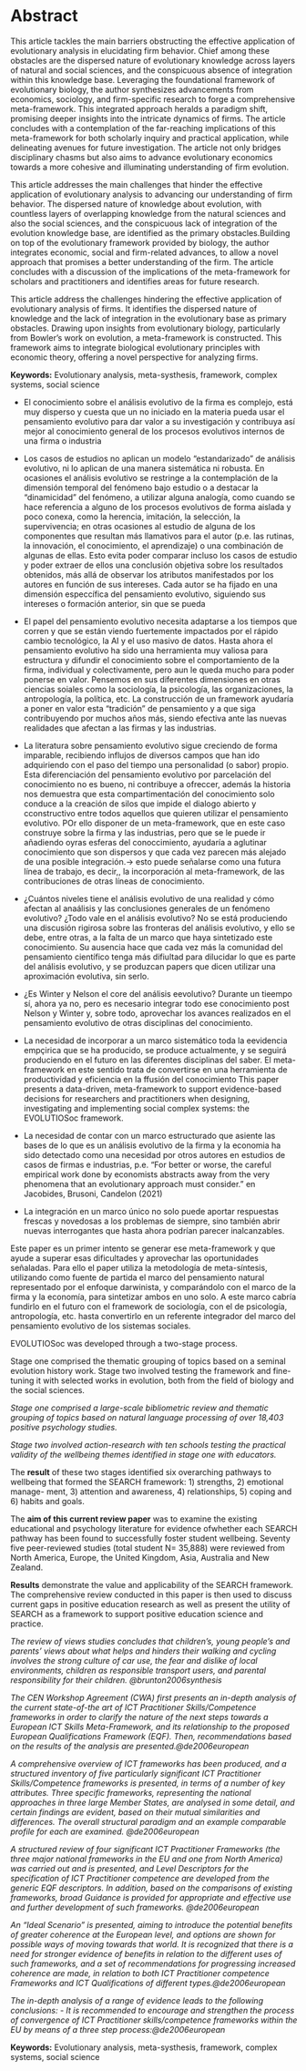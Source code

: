 # Abstract {.unnumbered}

This article tackles the main barriers obstructing the effective application of evolutionary analysis in elucidating firm behavior. Chief among these obstacles are the dispersed nature of evolutionary knowledge across layers of natural and social sciences, and the conspicuous absence of integration within this knowledge base. Leveraging the foundational framework of evolutionary biology, the author synthesizes advancements from economics, sociology, and firm-specific research to forge a comprehensive meta-framework. This integrated approach heralds a paradigm shift, promising deeper insights into the intricate dynamics of firms. The article concludes with a contemplation of the far-reaching implications of this meta-framework for both scholarly inquiry and practical application, while delineating avenues for future investigation. The article not only bridges disciplinary chasms but also aims to advance evolutionary economics towards a more cohesive and illuminating understanding of firm evolution.

This article addresses the main challenges that hinder the effective application of evolutionary analysis to advancing our understanding of firm behavior. The dispersed nature of knowledge about evolution, with countless layers of overlapping knowledge from the natural sciences and also the social sciences, and the conspicuous lack of integration of the evolution knowledge base, are identified as the primary obstacles.Building on top of the evolutionary framework provided by biology, the author integrates economic, social and firm-related advances, to allow a novel approach that promises a better understanding of the firm. The article concludes with a discussion of the implications of the meta-framework for scholars and practitioners and identifies areas for future research.

This article address the challenges hindering the effective application of evolutionary analysis of firms. It identifies the dispersed nature of knowledge and the lack of integration in the evolutionary base as primary obstacles. Drawing upon insights from evolutionary biology, particularly from Bowler's work on evolution, a meta-framework is constructed. This framework aims to integrate biological evolutionary principles with economic theory, offering a novel perspective for analyzing firms.

**Keywords:** Evolutionary analysis, meta-systhesis, framework, complex systems, social science


-   El conocimiento sobre el análisis evolutivo de la firma es complejo, está muy disperso y cuesta que un no iniciado en la materia pueda usar el pensamiento evolutivo para dar valor a su investigación y contribuya así mejor al conocimiento general de los procesos evolutivos internos de una firma o industria

-   Los casos de estudios no aplican un modelo "estandarizado" de análisis evolutivo, ni lo aplican de una manera sistemática ni robusta. En ocasiones el análisis evolutivo se restringe a la contemplación de la dimensión temporal del fenómeno bajo estudio o a destacar la "dinamicidad" del fenómeno, a utilizar alguna analogía, como cuando se hace referencia a alguno de los procesos evolutivos de forma aislada y poco conexa, como la herencia, imitación, la selección, la supervivencia; en otras ocasiones al estudio de alguna de los componentes que resultan más llamativos para el autor (p.e. las rutinas, la innovación, el conocimiento, el aprendizaje) o una combinación de algunas de ellas. Esto evita poder comparar incluso los casos de estudio y poder extraer de ellos una conclusión objetiva sobre los resultados obtenidos, más allá de observar los atributos manifestados por los autores en función de sus intereses. Cada autor se ha fijado en una dimensión especcífica del pensamiento evolutivo, siguiendo sus intereses o formación anterior, sin que se pueda

-   El papel del pensamiento evolutivo necesita adaptarse a los tiempos que corren y que se están viendo fuertemente impactados por el rápido cambio tecnológico, la AI y el uso masivo de datos. Hasta ahora el pensamiento evolutivo ha sido una herramienta muy valiosa para estructura y difundir el conocimiento sobre el comportamiento de la firma, individual y colectivamente, pero aun le queda mucho para poder ponerse en valor. Pensemos en sus diferentes dimensiones en otras ciencias soiales como la sociología, la psicología, las organizaciones, la antropología, la política, etc. La construcción de un framework ayudaría a poner en valor esta "tradición" de pensamiento y a que siga contribuyendo por muchos años más, siendo efectiva ante las nuevas realidades que afectan a las firmas y las industrias.

-   La literatura sobre pensamiento evolutivo sigue creciendo de forma imparable, recibiendo influjos de diversos campos que han ido adquiriendo con el paso del tiempo una personalidad (o sabor) propio. Esta diferenciación del pensamiento evolutivo por parcelación del conocimiento no es bueno, ni contribuye a ofreccer, además la historia nos demuestra que esta compartimentación del conocimiento solo conduce a la creación de silos que impide el dialogo abierto y cconstructivo entre todos aquellos que quieren utilizar el pensamiento evolutivo. POr ello disponer de un meta-framework, que en este caso construye sobre la firma y las industrias, pero que se le puede ir añadiendo oyras esferas del conoccimiento, ayudaría a aglutinar conocimiento que son dispersos y que cada vez parecen más alejado de una posible integración.-\> esto puede señalarse como una futura línea de trabajo, es decir,, la incorporación al meta-framework, de las contribuciones de otras líneas de conocimiento.

-   ¿Cuántos niveles tiene el análisis evolutivo de una realidad y cómo afectan al anaálisis y las conclusiones generales de un fenómeno evolutivo? ¿Todo vale en el análisis evolutivo? No se está produciendo una discusión rigirosa sobre las fronteras del análisis evolutivo, y ello se debe, entre otras, a la falta de un marco que haya sintetizado este conocimiento. Su ausencia hace que cada vez más la comunidad del pensamiento científico tenga más difiultad para dilucidar lo que es parte del análisis evolutivo, y se produzcan papers que dicen utilizar una aproximación evolutiva, sin serlo.

-   ¿Es Winter y Nelson el core del análisis eevolutivo? Durante un tieempo sí, ahora ya no, pero es necesario integrar todo ese conocimiento post Nelson y Winter y, sobre todo, aprovechar los avances realizados en el pensamiento evolutivo de otras disciplinas del conocimiento.

-   La necesidad de incorporar a un marco sistemático toda la eevidencia empçirica que se ha producido, se produce actualmente, y se seguirá produciendo en el futuro en las diferentes disciplinas del saber. El meta-framework en este sentido trata de convertirse en una herramienta de productividad y eficiencia en la ffusión del conocimiento This paper presents a data-driven, meta-framework to support evidence-based decisions for researchers and practitioners when designing, investigating and implementing social complex systems: the EVOLUTIOSoc framework.

-   La necesidad de contar con un marco estructurado que asiente las bases de lo que es un análisis evolutivo de la firma y la economia ha sido detectado como una necesidad por otros autores en estudios de casos de firmas e industrias, p.e. "For better or worse, the careful empirical work done by economists abstracts away from the very phenomena that an evolutionary approach must consider." en Jacobides, Brusoni, Candelon (2021)

-   La integración en un marco único no solo puede aportar respuestas frescas y novedosas a los problemas de siempre, sino también abrir nuevas interrogantes que hasta ahora podrían parecer inalcanzables.

Este paper es un primer intento se generar ese meta-framework y que ayude a superar esas dificultades y aprovechar las oportunidades señaladas. Para ello el paper utiliza la metodología de meta-síntesis, utilizando como fuente de partida el marco del pensamiento natural representado por el enfoque darwinista, y comparándolo con el marco de la firma y la economía, para sintetizar ambos en uno solo. A este marco cabría fundirlo en el futuro con el framework de sociología, con el de psicología, antropología, etc. hasta convertirlo en un referente integrador del marco del pensamiento evolutivo de los sistemas sociales.

EVOLUTIOSoc was developed through a two-stage process.

Stage one comprised the thematic grouping of topics based on a seminal evolution history work. Stage two involved testing the framework and fine-tuning it with selected works in evolution, both from the field of biology and the social sciences.

*Stage one comprised a large-scale bibliometric review and thematic grouping of topics based on natural language processing of over 18,403 positive psychology studies.*

*Stage two involved action-research with ten schools testing the practical validity of the wellbeing themes identified in stage one with educators.*

The **result** of these two stages identified six overarching pathways to wellbeing that formed the SEARCH framework: 1) strengths, 2) emotional manage- ment, 3) attention and awareness, 4) relationships, 5) coping and 6) habits and goals.

The **aim of this current review paper** was to examine the existing educational and psychology literature for evidence ofwhether each SEARCH pathway has been found to successfully foster student wellbeing. Seventy five peer-reviewed studies (total student N= 35,888) were reviewed from North America, Europe, the United Kingdom, Asia, Australia and New Zealand.

**Results** demonstrate the value and applicability of the SEARCH framework. The comprehensive review conducted in this paper is then used to discuss current gaps in positive education research as well as present the utility of SEARCH as a framework to support positive education science and practice.

*The review of views studies concludes that children's, young people's and parents' views about what helps and hinders their walking and cycling involves the strong culture of car use, the fear and dislike of local environments, children as responsible transport users, and parental responsibility for their children. @brunton2006synthesis*

*The CEN Workshop Agreement (CWA) first presents an in-depth analysis of the current state-of-the art of ICT Practitioner Skills/Competence frameworks in order to clarify the nature of the next steps towards a European ICT Skills Meta-Framework, and its relationship to the proposed European Qualifications Framework (EQF). Then, recommendations based on the results of the analysis are presented.\@de2006european*

*A comprehensive overview of ICT frameworks has been produced, and a structured inventory of five particularly significant ICT Practitioner Skills/Competence frameworks is presented, in terms of a number of key attributes. Three specific frameworks, representing the national approaches in three large Member States, are analysed in some detail, and certain findings are evident, based on their mutual similarities and differences. The overall structural paradigm and an example comparable profile for each are examined. @de2006european*

*A structured review of four significant ICT Practitioner Frameworks (the three major national frameworks in the EU and one from North America) was carried out and is presented, and Level Descriptors for the specification of ICT Practitioner competence are developed from the generic EQF descriptors. In addition, based on the comparisons of existing frameworks, broad Guidance is provided for appropriate and effective use and further development of such frameworks. @de2006european*

*An "Ideal Scenario" is presented, aiming to introduce the potential benefits of greater coherence at the European level, and options are shown for possible ways of moving towards that world. It is recognized that there is a need for stronger evidence of benefits in relation to the different uses of such frameworks, and a set of recommendations for progressing increased coherence are made, in relation to both ICT Practitioner competence Frameworks and ICT Qualifications of different types.\@de2006european*

*The in-depth analysis of a range of evidence leads to the following conclusions:* *- It is recommended to encourage and strengthen the process of convergence of ICT Practitioner skills/competence frameworks within the EU by means of a three step process:@de2006european*

**Keywords:** Evolutionary analysis, meta-systhesis, framework, complex systems, social science
